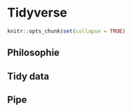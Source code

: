 # Tidyverse

``` r
knitr::opts_chunk$set(collapse = TRUE)
```

## Philosophie

## Tidy data

## Pipe